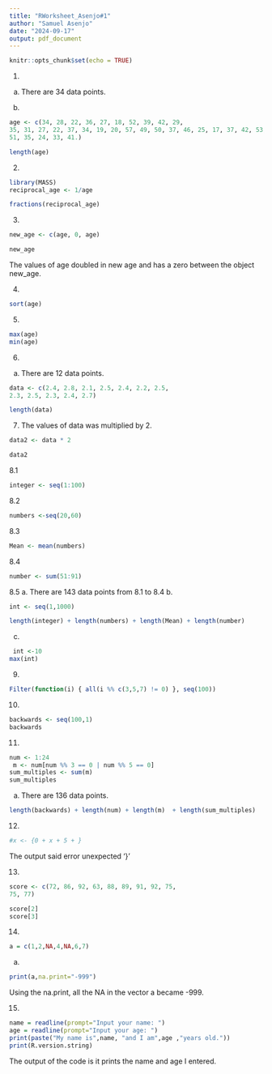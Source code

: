 ```yaml
---
title: "RWorksheet_Asenjo#1"
author: "Samuel Asenjo"
date: "2024-09-17"
output: pdf_document
---
```


```r
knitr::opts_chunk$set(echo = TRUE)
```

1.
a. There are 34 data points.

b.
```r
age <- c(34, 28, 22, 36, 27, 18, 52, 39, 42, 29,
35, 31, 27, 22, 37, 34, 19, 20, 57, 49, 50, 37, 46, 25, 17, 37, 42, 53, 41,
51, 35, 24, 33, 41.)

length(age)
```

2. 
```r
library(MASS)
reciprocal_age <- 1/age

fractions(reciprocal_age)
```
   
3.
```r
new_age <- c(age, 0, age)

new_age
```
The values of age doubled in new age and has a zero between the object new_age.

4.
```r
sort(age)
```

5. 
```r
max(age)
min(age)
```

6. 
a. There are 12 data points.
```r
data <- c(2.4, 2.8, 2.1, 2.5, 2.4, 2.2, 2.5,
2.3, 2.5, 2.3, 2.4, 2.7)

length(data)
```

7. 
The values of data was multiplied by 2.
```r
data2 <- data * 2

data2
```

8.1
```r
integer <- seq(1:100)
```

8.2

```r
numbers <-seq(20,60)

```
8.3
```r
Mean <- mean(numbers)
```
8.4
```r
number <- sum(51:91)

```
8.5
a. There are 143 data points from 8.1 to 8.4
b.
```r
int <- seq(1,1000)

length(integer) + length(numbers) + length(Mean) + length(number)
```
c. 
```r
 int <-10
max(int)
```

9. 
```r
Filter(function(i) { all(i %% c(3,5,7) != 0) }, seq(100))
```

10. 
```r
backwards <- seq(100,1)
backwards
```
11.
```r
num <- 1:24
 m <- num[num %% 3 == 0 | num %% 5 == 0]
sum_multiples <- sum(m)
sum_multiples

```
a. There are 136 data points.
```r
length(backwards) + length(num) + length(m)  + length(sum_multiples)
```

12. 
```r
#x <- {0 + x + 5 + }
```
The output said error unexpected '}'

13. 
```r
score <- c(72, 86, 92, 63, 88, 89, 91, 92, 75,
75, 77)

score[2]
score[3]
```
14. 
```r
a = c(1,2,NA,4,NA,6,7)

```
a.
```r
print(a,na.print="-999")
```
Using the na.print, all the NA in the vector a became -999.

15.
```r
name = readline(prompt="Input your name: ")
age = readline(prompt="Input your age: ")
print(paste("My name is",name, "and I am",age ,"years old."))
print(R.version.string)
```
The output of the code is it prints the name and age I entered.
